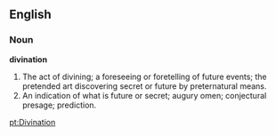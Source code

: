 ==English==

===Noun===

'''divination'''

#The act of divining; a foreseeing or foretelling of future events; the pretended art discovering secret or future by preternatural means.
#An indication of what is future or secret; augury omen; conjectural presage; prediction.

[[pt:Divination]]